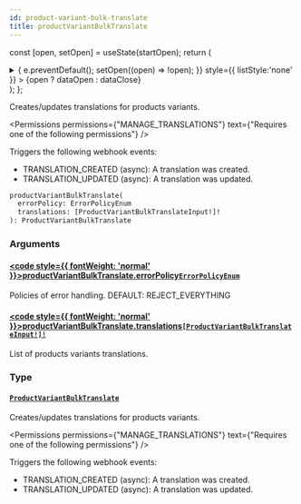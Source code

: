 ```yaml
---
id: product-variant-bulk-translate
title: productVariantBulkTranslate
---
```






const [open, setOpen] = useState(startOpen);
return (
<details {...(open ? { open: true } : {})} className="details" style={{ border:'none', boxShadow:'none', background:'var(--ifm-background-color)' }}>
<summary
onClick={(e) => {
e.preventDefault();
setOpen((open) => !open);
}}
style={{ listStyle:'none' }} >
{open ? dataOpen : dataClose}
</summary>
{open && children}
</details>
);
};

Creates/updates translations for products variants.


<Permissions permissions={"MANAGE_TRANSLATIONS"} text={"Requires one of the following permissions"} />


Triggers the following webhook events:

- TRANSLATION_CREATED (async): A translation was created.
- TRANSLATION_UPDATED (async): A translation was updated.

```graphql
productVariantBulkTranslate(
  errorPolicy: ErrorPolicyEnum
  translations: [ProductVariantBulkTranslateInput!]!
): ProductVariantBulkTranslate
```

### Arguments

#### [<code style={{ fontWeight: 'normal' }}>productVariantBulkTranslate.<b>errorPolicy</b></code>](#)<Bullet />[`ErrorPolicyEnum`](../../../api-reference/miscellaneous/enums/error-policy-enum.mdx) <Badge class="badge badge--secondary" text="enum"/> <Badge class="badge badge--secondary" text="miscellaneous"/>

Policies of error handling. DEFAULT: REJECT_EVERYTHING

#### [<code style={{ fontWeight: 'normal' }}>productVariantBulkTranslate.<b>translations</b></code>](#)<Bullet />[`[ProductVariantBulkTranslateInput!]!`](../../../api-reference/products/inputs/product-variant-bulk-translate-input.mdx) <Badge class="badge badge--secondary" text="non-null"/> <Badge class="badge badge--secondary" text="input"/> <Badge class="badge badge--secondary" text="products"/>

List of products variants translations.

### Type

#### [`ProductVariantBulkTranslate`](../../../api-reference/products/objects/product-variant-bulk-translate.mdx) <Badge class="badge badge--secondary" text="object"/> <Badge class="badge badge--secondary" text="products"/>

Creates/updates translations for products variants.


<Permissions permissions={"MANAGE_TRANSLATIONS"} text={"Requires one of the following permissions"} />


Triggers the following webhook events:

- TRANSLATION_CREATED (async): A translation was created.
- TRANSLATION_UPDATED (async): A translation was updated.

